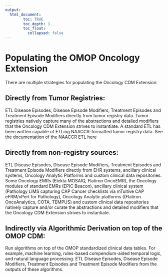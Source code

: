 ```yaml
---
output: 
  html_document:
        toc: TRUE
        toc_depth: 3
        toc_float:
          collapsed: false
---
```

# Populating the OMOP Oncology Extension

There are multiple strategies for populating the Oncology CDM Extension:

## Directly from Tumor Registries: 
ETL Disease Episodes, Disease Episode Modifiers, Treatment Episodes and Treatment Episode Modifiers directly from tumor registry data. Tumor registries natively capture many of the abstractions and detailed modifiers that the Oncology CDM Extension strives to instantiate. A standard ETL has been written capable of ETLing NAACCR-formatted tumor registry data. See the documentation of the NAACCR ETL here

## Directly from non-registry sources: 
ETL Disease Episodes, Disease Episode Modifiers, Treatment Episodes and Treatment Episode Modifiers directly from EHR systems, ancillary clinical systems, Oncology Analytic Platforms and custom clinical data repositories. Some Oncology EMRs (Elekta MOSAIQ, Flatiron OncoEMR), the Oncology modules of standard EMRs (EPIC Beacon), ancillary clinical system (Pathology LIMS capturing CAP Cancer checklists via mTuitive CAP eFRM/xPert for Pathology), Oncology Analytic platforms ((Flatiron OncoAnalytics, COTA, TEMPUS) and custom clinical data repositories natively capture and/or curate the abstractions and detailed modifiers that the Oncology CDM Extension strives to instantiate.

## Indirectly via Algorithmic Derivation on top of the OMOP CDM:
Run algorithms on top of the OMOP standardized clinical data tables. For example, machine learning, rules-based compendium-aided temporal logic, and natural language processing. ETL Disease Episodes, Disease Episode Modifiers, Treatment Episodes and Treatment Episode Modifiers from the outputs of these algorithms.